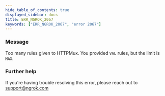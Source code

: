 ```yaml
---
hide_table_of_contents: true
displayed_sidebar: docs
title: ERR_NGROK_2067
keywords: ["ERR_NGROK_2067", "error 2067"]
---
```


### Message

Too many rules given to HTTPMux. You provided `VAL` rules, but the limit is `MAX`.

### Further help

If you're having trouble resolving this error, please reach out to [support@ngrok.com](mailto:support@ngrok.com?subject=Help%20with%20ERR_NGROK_2067)
